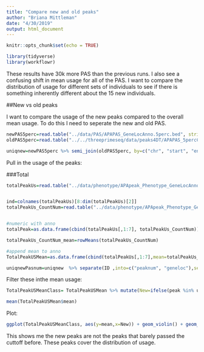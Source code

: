 ```yaml
---
title: "Compare new and old peaks"
author: "Briana Mittleman"
date: "4/30/2019"
output: html_document
---
```


```r
knitr::opts_chunk$set(echo = TRUE)
```


```r
library(tidyverse)
library(workflowr)
```

These results have 30k more PAS than the previous runs. I also see a confusing shift in mean usage for all of the PAS. I want to compare the distribution of usage for different sets of individuals to see if there is something inherently different about the 15 new individuals.  


##New vs old peaks

I want to compare the usage of the new peaks compared to the overall mean usage. To do this I need to seperate the new and old PAS. 

```r
newPAS5perc=read.table("../data/PAS/APAPAS_GeneLocAnno.5perc.bed", stringsAsFactors = F, col.names = c("chr", "start","end", "ID", "score", "strand"))
oldPAS5perc=read.table("../../threeprimeseq/data/peaks4DT/APAPAS_5percCov_fixedStrand.bed", stringsAsFactors = F, col.names = c("chr", "start", "end", "ID", "score", "strand"))

uniqnew=newPAS5perc %>% semi_join(oldPAS5perc, by=c("chr", "start", "end"))
```

Pull in the usage of the peaks:  

###Total
```r
totalPeakUs=read.table("../data/phenotype/APApeak_Phenotype_GeneLocAnno.Total.fc", header = T, stringsAsFactors = F) %>% separate(chrom, sep = ":", into = c("chr", "start", "end", "id")) %>% separate(id, sep="_", into=c("gene", "loc", "strand", "peak"))


ind=colnames(totalPeakUs)[8:dim(totalPeakUs)[2]]
totalPeakUs_CountNum=read.table("../data/phenotype/APApeak_Phenotype_GeneLocAnno.Total.CountsOnlyNumeric", col.names = ind)


#numeric with anno
totalPeak=as.data.frame(cbind(totalPeakUs[,1:7], totalPeakUs_CountNum))

totalPeakUs_CountNum_mean=rowMeans(totalPeakUs_CountNum)

#append mean to anno
TotalPeakUSMean=as.data.frame(cbind(totalPeakUs[,1:7],mean=totalPeakUs_CountNum_mean))

```

```r
uniqnewPasnum=uniqnew  %>% separate(ID ,into=c("peaknum", "geneloc"),sep=":") %>% mutate(peak=paste("peak", peaknum, sep="")) %>% select(peak)
```

Filter these inthe mean usage: 

```r
TotalPeakUSMeanClass= TotalPeakUSMean %>% mutate(New=ifelse(peak %in% uniqnewPasnum$peak,"new", "original")) %>% mutate(Cutoff=ifelse(mean>=.05, "Yes", "No"))

mean(TotalPeakUSMean$mean)
```


Plot:

```r
ggplot(TotalPeakUSMeanClass, aes(y=mean,x=New)) + geom_violin() + geom_hline(yintercept = mean(TotalPeakUSMean$mean), col="red") + facet_grid(~Cutoff)

```

This shows me the new peaks are not the peaks that barely passed the cuttoff before. These peaks cover the distribution of usage.  


